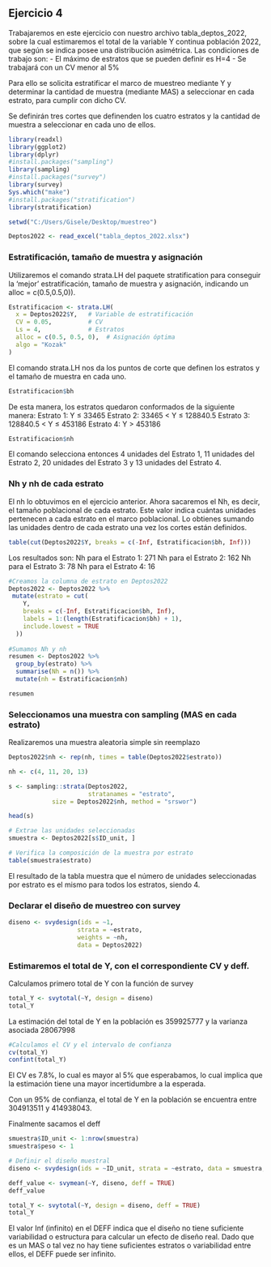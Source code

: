 
## Ejercicio 4

Trabajaremos en este ejercicio con nuestro archivo tabla_deptos_2022, sobre la cual estimaremos el total de la variable Y continua población 2022, que según se indica posee una distribución asimétrica. Las condiciones de trabajo son:
- El máximo de estratos que se pueden definir es H=4
- Se trabajará con un CV menor al 5%

Para ello se solicita estratificar el marco de muestreo mediante Y y determinar la cantidad
de muestra (mediante MAS) a seleccionar en cada estrato, para cumplir con dicho CV.

Se definirán tres cortes que definenden los cuatro estratos y la cantidad de muestra a
seleccionar en cada uno de ellos. 

```r
library(readxl)
library(ggplot2)
library(dplyr)
#install.packages("sampling")
library(sampling)
#install.packages("survey")
library(survey)
Sys.which("make") 
#install.packages("stratification")
library(stratification)

setwd("C:/Users/Gisele/Desktop/muestreo")

Deptos2022 <- read_excel("tabla_deptos_2022.xlsx")

```


### Estratificación, tamaño de muestra y asignación 

Utilizaremos el comando strata.LH del paquete stratification para conseguir la ‘mejor’ estratificación, tamaño de muestra y asignación, indicando un alloc = c(0.5,0.5,0)).

```r

Estratificacion <- strata.LH(
  x = Deptos2022$Y,   # Variable de estratificación
  CV = 0.05,          # CV
  Ls = 4,             # Estratos
  alloc = c(0.5, 0.5, 0),  # Asignación óptima
  algo = "Kozak"      
)
```


El comando strata.LH nos da los puntos de corte que definen los estratos y el tamaño de muestra en cada uno. 

```r
Estratificacion$bh
```
De esta manera, los estratos quedaron conformados de la siguiente manera: 
Estrato 1: Y ≤ 33465
Estrato 2: 33465 < Y ≤ 128840.5
Estrato 3: 128840.5 < Y ≤ 453186
Estrato 4: Y > 453186

```r
Estratificacion$nh
```
El comando selecciona entonces 4 unidades del Estrato 1, 11 unidades del Estrato 2, 20 unidades del Estrato 3 y 13 unidades del Estrato 4.  


### Nh y nh de cada estrato

El nh lo obtuvimos en el ejercicio anterior. Ahora sacaremos el Nh, es decir, el tamaño poblacional de cada estrato. 
Este valor indica cuántas unidades pertenecen a cada estrato en el marco poblacional. Lo obtienes sumando las unidades dentro de cada estrato una vez los cortes están definidos.

```r
table(cut(Deptos2022$Y, breaks = c(-Inf, Estratificacion$bh, Inf)))

```

Los resultados son:
Nh para el Estrato 1: 271 
Nh para el Estrato 2: 162
Nh para el Estrato 3: 78
Nh para el Estrato 4: 16

```r

#Creamos la columna de estrato en Deptos2022
Deptos2022 <- Deptos2022 %>%
 mutate(estrato = cut(
    Y,
    breaks = c(-Inf, Estratificacion$bh, Inf),  
    labels = 1:(length(Estratificacion$bh) + 1),  
    include.lowest = TRUE
  ))
  
#Sumamos Nh y nh
resumen <- Deptos2022 %>%
  group_by(estrato) %>%
  summarise(Nh = n()) %>%
  mutate(nh = Estratificacion$nh)

resumen
```


### Seleccionamos una muestra con sampling (MAS en cada estrato)

Realizaremos una muestra aleatoria simple sin reemplazo

```r

Deptos2022$nh <- rep(nh, times = table(Deptos2022$estrato))

nh <- c(4, 11, 20, 13)

s <- sampling::strata(Deptos2022,
                      stratanames = "estrato", 
            size = Deptos2022$nh, method = "srswor")

head(s) 

```

```r
# Extrae las unidades seleccionadas
smuestra <- Deptos2022[s$ID_unit, ]

# Verifica la composición de la muestra por estrato
table(smuestra$estrato)
```


El resultado de la tabla muestra que el número de unidades seleccionadas por estrato es el mismo para todos los estratos, siendo 4.


### Declarar el diseño de muestreo con survey

```r
diseno <- svydesign(ids = ~1,  
                   strata = ~estrato, 
                   weights = ~nh, 
                   data = Deptos2022)  
```

### Estimaremos el total de Y, con el correspondiente CV y deff.

Calculamos primero total de Y con la función de survey

```r
total_Y <- svytotal(~Y, design = diseno)
total_Y
```
La estimación del total de Y en la población es 359925777 y la varianza asociada 28067998


```r

#Calculamos el CV y el intervalo de confianza
cv(total_Y)
confint(total_Y)

```
El CV es 7.8%, lo cual es mayor al 5% que esperabamos, lo cual implica que la estimación tiene una mayor incertidumbre a la esperada.

Con un 95% de confianza, el total de Y en la población se encuentra entre 304913511 y 414938043.

Finalmente sacamos el deff

```r

smuestra$ID_unit <- 1:nrow(smuestra)
smuestra$peso <- 1

# Definir el diseño muestral
diseno <- svydesign(ids = ~ID_unit, strata = ~estrato, data = smuestra, weights = ~peso )

deff_value <- svymean(~Y, diseno, deff = TRUE)
deff_value

total_Y <- svytotal(~Y, design = diseno, deff = TRUE)
total_Y

```
El valor Inf (infinito) en el DEFF indica que el diseño no tiene suficiente variabilidad o estructura para calcular un efecto de diseño real.
Dado que es un MAS o tal vez no hay tiene suficientes estratos o variabilidad entre ellos, el DEFF puede ser infinito. 





